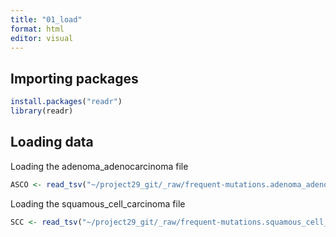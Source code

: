 ```yaml
---
title: "01_load"
format: html
editor: visual
---
```


## Importing packages

```r
install.packages("readr")
library(readr)
```

## Loading data

Loading the adenoma_adenocarcinoma file

```r
ASCO <- read_tsv("~/project29_git/_raw/frequent-mutations.adenoma_adenocarcinoma.tsv")
```

Loading the squamous_cell_carcinoma file

```r
SCC <- read_tsv("~/project29_git/_raw/frequent-mutations.squamous_cell_carcinoma.tsv")
```
